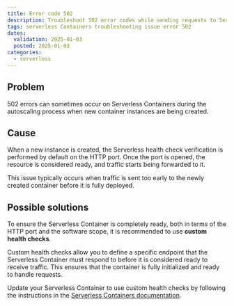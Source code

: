 ```yaml
---
title: Error code 502
description: Troubleshoot 502 error codes while sending requests to Serverless Containers.
tags: serverless Containers troubleshooting issue error 502
dates:
  validation: 2025-01-03
  posted: 2025-01-03
categories:
  - serverless
---
```


## Problem

502 errors can sometimes occur on Serverless Containers during the autoscaling process when new container instances are being created.

## Cause

When a new instance is created, the Serverless health check verification is performed by default on the HTTP port. Once the port is opened, the resource is considered ready, and traffic starts being forwarded to it.

This issue typically occurs when traffic is sent too early to the newly created container before it is fully deployed.

## Possible solutions

To ensure the Serverless Container is completely ready, both in terms of the HTTP port and the software scope, it is recommended to use **custom health checks**.

Custom health checks allow you to define a specific endpoint that the Serverless Container must respond to before it is considered ready to receive traffic. This ensures that the container is fully initialized and ready to handle requests.

Update your Serverless Container to use custom health checks by following the instructions in the [Serverless Containers documentation](/serverless-containers/how-to/manage-a-container/#how-to-manage-a-container-deployment).
